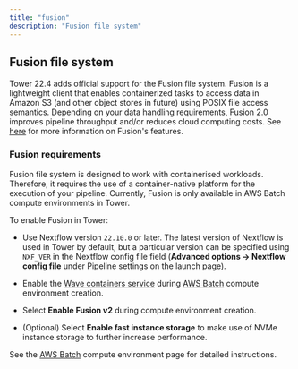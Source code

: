 ```yaml
---
title: "fusion"
description: "Fusion file system"
---
```


## Fusion file system

Tower 22.4 adds official support for the Fusion file system. Fusion is a lightweight client that enables containerized tasks to access data in Amazon S3 (and other object stores in future) using POSIX file access semantics. Depending on your data handling requirements, Fusion 2.0 improves pipeline throughput and/or reduces cloud computing costs. See [here](https://seqera.io/fusion/) for more information on Fusion's features.

### Fusion requirements

Fusion file system is designed to work with containerised workloads. Therefore, it requires the use of a container-native platform for the execution of your pipeline. Currently, Fusion is only available in AWS Batch compute environments in Tower.

To enable Fusion in Tower:

- Use Nextflow version `22.10.0` or later. The latest version of Nextflow is used in Tower by default, but a particular version can be specified using `NXF_VER` in the Nextflow config file field (**Advanced options -> Nextflow config file** under Pipeline settings on the launch page).

- Enable the [Wave containers service](https://www.nextflow.io/docs/latest/wave.html#wave-page) during [AWS Batch](/docs/compute-envs/aws-batch.mdx) compute environment creation.

- Select **Enable Fusion v2** during compute environment creation.

- (Optional) Select **Enable fast instance storage** to make use of NVMe instance storage to further increase performance.

See the [AWS Batch](/docs/compute-envs/aws-batch.mdx#) compute environment page for detailed instructions.
